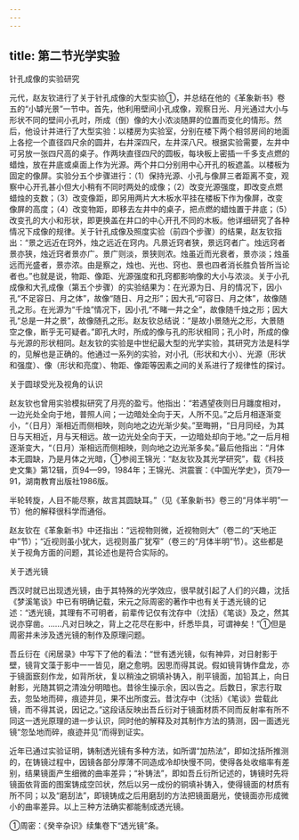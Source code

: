 ```yaml
---
---
---
```

title: 第二节光学实验
---



针孔成像的实验研究

元代，赵友钦进行了关于针孔成像的大型实验①，并总结在他的《革象新书》卷五的“小罅光景”一节中。首先，他利用壁间小孔成像，观察日光、月光通过大小与形状不同的壁间小孔时，所成（倒）像的大小浓淡随屏的位置而变化的情形。然后，他设计并进行了大型实验：以楼房为实验室，分别在楼下两个相邻房间的地面上各挖一个直径四尺余的圆井，右井深四尺，左井深八尺。根据实验需要，左井中可另放一张四尺高的桌子。作两块直径四尺的圆板，每块板上密插一千多支点燃的蜡烛，放在井底或桌面上作为光源。两个井口分别用中心开孔的板遮盖。以楼板为固定的像屏。实验分五个步骤进行：（1）保持光源、小孔与像屏三者距离不变，观察中心开孔甚小但大小稍有不同时两处的成像；（2）改变光源强度，即改变点燃蜡烛的支数；（3）改变像距，即另用两片大木板水平挂在楼板下作为像屏，改变像屏的高度；（4）改变物距，即移去左井中的桌子，把点燃的蜡烛置于井底；（5）改变孔的大小和形状，即更换盖在井口的中心开孔不同的木板。他详细研究了各种情况下成像的规律。关于针孔成像及照度实验（前四个步骤）的结果，赵友钦指出：“景之远近在窍外，烛之远近在窍内。凡景近窍者狭，景远窍者广。烛远窍者景亦狭，烛近窍者景亦广。景广则淡，景狭则浓。烛虽近而光衰者，景亦淡；烛虽远而光盛者，景亦浓。由是察之，烛也、光也、窍也、景也四者消长胜负皆所当论者也。”也就是说，物距、像距、光源强度和孔窍都影响像的大小与浓淡。关于小孔成像和大孔成像（第五个步骤）的实验结果为：在光源为日、月的情况下，因小孔“不足容日、月之体”，故像“随日、月之形”；因大孔“可容日、月之体”，故像随孔之形。在光源为“千烛”情况下，因小孔“不睹一井之全”，故像随千烛之形；因大孔“总是一井之景”，故像随孔之形。赵友钦总结说：“是故小景随光之形，大景随空之像，断乎无可疑者。”即孔大时，所成的像与孔的形状相同；孔小时，所成的像与光源的形状相同。赵友钦的实验是中世纪最大型的光学实验，其研究方法是科学的，见解也是正确的。他通过一系列的实验，对小孔（形状和大小）、光源（形状和强度）、像（形状和亮度）、物距、像距等因素之间的关系进行了规律性的探讨。

关于圆球受光及视角的认识

赵友钦也曾用实验模拟研究了月亮的盈亏。他指出：“若遇望夜则日月躔度相对，一边光处全向于地，普照人间；一边暗处全向于天，人所不见。”之后月相逐渐变小，“（日月）渐相近而侧相映，则向地之边光渐少矣。”至晦朔，“日月同经，为其日与天相近，月与天相远。故一边光处全向于天，一边暗处却向于地。”之一后月相逐渐变大，“（日月）渐相远而侧相映，则向地之边光渐多矣。”最后他指出：“月体本无圆缺，乃是月体之光暗，①参阅王锦光：“赵友钦及其光学研究”，载《科技史文集》第12辑，页94—99，1984年；王锦光、洪震寰：《中国光学史》，页79—91，湖南教育出版社1986版。

半轮转旋，人目不能尽察，故言其圆缺耳。”（见《革象新书》卷三的“月体半明”一节）他的解释很科学而通俗。

赵友钦在《革象新书》中还指出：“远视物则微，近视物则大”（卷二的“天地正中”节）；“近视则虽小犹大，远视则虽广犹窄”（卷三的“月体半明”节）。这些都是关于视角方面的问题，其论述也是符合实际的。

关于透光镜

西汉时就已出现透光镜，由于其特殊的光学效应，很早就引起了人们的兴趣，沈括《梦溪笔谈》中已有明确记载，宋元之际周密的著作中也有关于透光镜的记述：“透光镜，其理有不可明者，前辈传记仅有沈存中（沈括）《笔谈》及之，然其说亦穿凿。……凡对日映之，背上之花尽在影中，纤悉毕具，可谓神矣！”①但是周密并未涉及透光镜的制作及原理问题。

吾丘衍在《闲居录》中写下了他的看法：“世有透光镜，似有神异，对日射影于壁，镜背文藻于影中一一皆见，磨之愈明。因思而得其说。假如镜背铸作盘龙，亦于镜面窾刻作龙，如背所状，复以稍浊之铜填补铸入，削平镜面，加铅其上，向日射影，光随其铜之清浊分明暗也。昔徐生操示余，因以告之。后数日，家志行取去，忽坠地而碎，痕迹并见，果不出所度云。昔沈存中（沈括）《笔谈》尝载此镜，而不得其说，因记之。”这段话反映出吾丘衍对于镜面材质不同而反射率有所不同这一透光原理的进一步认识，同时他的解释及对其制作方法的猜测，因一面透光镜“忽坠地而碎，痕迹并见”而得到证实。

近年已通过实验证明，铸制透光镜有多种方法，如所谓“加热法”，即如沈括所推测的，在铸镜过程中，因镜各部分厚薄不同造成冷却快慢不同，使得各处收缩率有差别，结果镜面产生细微的曲率差异；“补铸法”，即如吾丘衍所记述的，铸镜时先将镜面依背面的图案铸成空凹状，然后以另一成份的铜填补铸入，使得镜面的材质有所不同；以及“磨刮法”，即镜铸成之后用磨刮的方法把镜面磨光，使镜面亦形成微小的曲率差异。以上三种方法确实都能制成透光镜。

①周密：《癸辛杂识》续集卷下“透光镜”条。